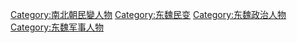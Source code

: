 [[Category:南北朝民變人物|Category:南北朝民變人物]]
[[Category:东魏民变|Category:东魏民变]]
[[Category:东魏政治人物|Category:东魏政治人物]]
[[Category:东魏军事人物|Category:东魏军事人物]]
